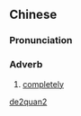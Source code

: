 ==Chinese==
{{zh-forms}}

===Pronunciation===
{{zh-pron
|m=déquán
|cat=adv
}}

===Adverb===
{{zh-adv}}

# {{lb|zh|literary}} [[completely]]

[[Category:Mandarin literary terms|de2quan2]]